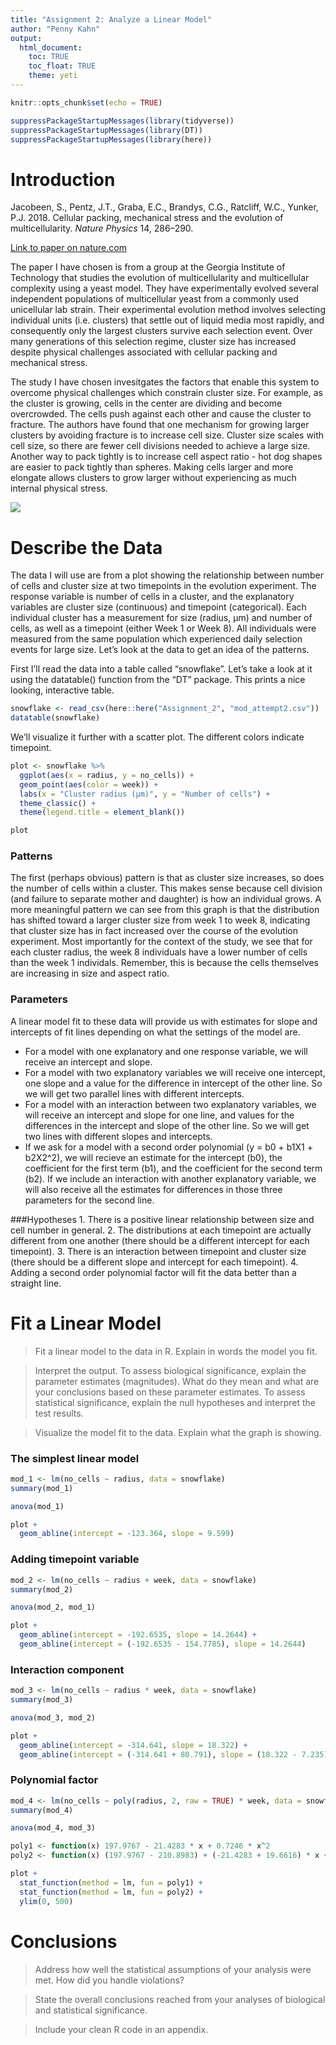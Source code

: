 ```yaml
---
title: "Assignment 2: Analyze a Linear Model"
author: "Penny Kahn"
output: 
  html_document:
    toc: TRUE
    toc_float: TRUE
    theme: yeti
---
```


```r
knitr::opts_chunk$set(echo = TRUE)
```
```r
suppressPackageStartupMessages(library(tidyverse))
suppressPackageStartupMessages(library(DT))
suppressPackageStartupMessages(library(here))
```

# Introduction

Jacobeen, S., Pentz, J.T., Graba, E.C., Brandys, C.G., Ratcliff, W.C., Yunker, P.J. 2018. Cellular packing, mechanical stress and the evolution of multicellularity. *Nature Physics* 14, 286–290.

[Link to paper on nature.com](https://www.nature.com/articles/s41567-017-0002-y)

The paper I have chosen is from a group at the Georgia Institute of Technology that studies the evolution of multicellularity and multicellular complexity using a yeast model. They have experimentally evolved several independent populations of multicellular yeast from a commonly used unicellular lab strain. Their experimental evolution method involves selecting individual units (i.e. clusters) that settle out of liquid media most rapidly, and consequently only the largest clusters survive each selection event. Over many generations of this selection regime, cluster size has increased despite physical challenges associated with cellular packing and mechanical stress.

The study I have chosen invesitgates the factors that enable this system to overcome physical challenges which constrain cluster size. For example, as the cluster is growing, cells in the center are dividing and become overcrowded. The cells push against each other and cause the cluster to fracture. The authors have found that one mechanism for growing larger clusters by avoiding fracture is to increase cell size. Cluster size scales with cell size, so there are fewer cell divisions needed to achieve a large size. Another way to pack tightly is to increase cell aspect ratio - hot dog shapes are easier to pack tightly than spheres. Making cells larger and more elongate allows clusters to grow larger without experiencing as much internal physical stress.

![](https://pennykahn.github.io/biol501/Assignment_2/cluster.png)

# Describe the Data

The data I will use are from a plot showing the relationship between number of cells and cluster size at two timepoints in the evolution experiment. The response variable is number of cells in a cluster, and the explanatory variables are cluster size (continuous) and timepoint (categorical). Each individual cluster has a measurement for size (radius, μm) and number of cells, as well as a timepoint (either Week 1 or Week 8). All individuals were measured from the same population which experienced daily selection events for large size. Let's look at the data to get an idea of the patterns.

First I'll read the data into a table called "snowflake". Let's take a look at it using the datatable() function from the "DT" package. This prints a nice looking, interactive table.
```r
snowflake <- read_csv(here::here("Assignment_2", "mod_attempt2.csv"))
datatable(snowflake)
```

We'll visualize it further with a scatter plot. The different colors indicate timepoint.
```r
plot <- snowflake %>%
  ggplot(aes(x = radius, y = no_cells)) +
  geom_point(aes(color = week)) +
  labs(x = "Cluster radius (μm)", y = "Number of cells") +
  theme_classic() + 
  theme(legend.title = element_blank())

plot
```

### Patterns
The first (perhaps obvious) pattern is that as cluster size increases, so does the number of cells within a cluster. This makes sense because cell division (and failure to separate mother and daughter) is how an individual grows. A more meaningful pattern we can see from this graph is that the distribution has shifted toward a larger cluster size from week 1 to week 8, indicating that cluster size has in fact increased over the course of the evolution experiment. Most importantly for the context of the study, we see that for each cluster radius, the week 8 individuals have a lower number of cells than the week 1 individals. Remember, this is because the cells themselves are increasing in size and aspect ratio.

### Parameters
A linear model fit to these data will provide us with estimates for slope and intercepts of fit lines depending on what the settings of the model are. 
                               
- For a model with one explanatory and one response variable, we will receive an intercept and slope.
- For a model with two explanatory variables we will receive one intercept, one slope and a value for the difference in intercept of the other line. So we will get two parallel lines with different intercepts.
- For a model with an interaction between two explanatory variables, we will receive an intercept and slope for one line, and values for the differences in the intercept and slope of the other line. So we will get two lines with different slopes and intercepts.
- If we ask for a model with a second order polynomial (y = b0 + b1X1 + b2X2^2), we will recieve an estimate for the intercept (b0), the coefficient for the first term (b1), and the coefficient for the second term (b2). If we include an interaction with another explanatory variable, we will also receive all the estimates for differences in those three parameters for the second line.

###Hypotheses
1. There is a positive linear relationship between size and cell number in general.
2. The distributions at each timepoint are actually different from one another (there should be a different intercept for each timepoint). 
3. There is an interaction between timepoint and cluster size (there should be a different slope and intercept for each timepoint). 
4. Adding a second order polynomial factor will fit the data better than a straight line.

# Fit a Linear Model
>Fit a linear model to the data in R. Explain in words the model you fit.

>Interpret the output. To assess biological significance, explain the parameter estimates (magnitudes). 
>What do they mean and what are your conclusions based on these parameter estimates. To assess statistical significance, explain the null hypotheses and interpret the test results.

>Visualize the model fit to the data. Explain what the graph is showing.

### The simplest linear model
```r
mod_1 <- lm(no_cells ~ radius, data = snowflake)
summary(mod_1)
```
```r
anova(mod_1)
```
```r
plot + 
  geom_abline(intercept = -123.364, slope = 9.599)
```

### Adding timepoint variable
```r
mod_2 <- lm(no_cells ~ radius + week, data = snowflake)
summary(mod_2)
```
```r
anova(mod_2, mod_1)
```
```r
plot +
  geom_abline(intercept = -192.6535, slope = 14.2644) +
  geom_abline(intercept = (-192.6535 - 154.7785), slope = 14.2644)
```


### Interaction component
```r
mod_3 <- lm(no_cells ~ radius * week, data = snowflake)
summary(mod_3)
```
```r
anova(mod_3, mod_2)
```
```r
plot + 
  geom_abline(intercept = -314.641, slope = 18.322) +
  geom_abline(intercept = (-314.641 + 80.791), slope = (18.322 - 7.235))
```

### Polynomial factor
```r
mod_4 <- lm(no_cells ~ poly(radius, 2, raw = TRUE) * week, data = snowflake)
summary(mod_4)
```
```r
anova(mod_4, mod_3)
```
```r
poly1 <- function(x) 197.9767 - 21.4283 * x + 0.7246 * x^2
poly2 <- function(x) (197.9767 - 210.8983) + (-21.4283 + 19.6616) * x + (0.7246 - 0.5435) * x^2
```
```r
plot +
  stat_function(method = lm, fun = poly1) + 
  stat_function(method = lm, fun = poly2) +
  ylim(0, 500)
```

# Conclusions
>Address how well the statistical assumptions of your analysis were met. How did you handle violations?

>State the overall conclusions reached from your analyses of biological and statistical significance.

>Include your clean R code in an appendix. 



